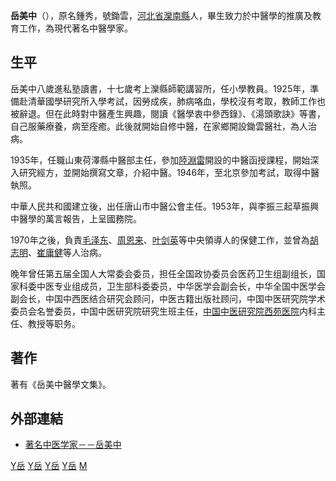 '''岳美中'''（{{bd|1900年||1982年}}），原名鍾秀，號鋤雲，[[河北省|河北省]][[灤南縣|灤南縣]]人，畢生致力於中醫學的推廣及教育工作，為現代著名中醫學家。

==生平==
岳美中八歲進私塾讀書，十七歲考上灤縣師範講習所，任小學教員。1925年，準備赴清華國學研究所入學考試，因勞成疾，肺病咯血，學校沒有考取，教師工作也被辭退。但在此時對中醫產生興趣，閱讀《醫學衷中參西錄》、《湯頭歌訣》等書，自己服藥療養，病至痊癒。此後就開始自修中醫，在家鄉開設鋤雲醫社，為人治病。

1935年，任職山東荷澤縣中醫部主任，參加[[陸淵雷|陸淵雷]]開設的中醫函授課程，開始深入研究經方，並開始撰寫文章，介紹中醫。1946年，至北京參加考試，取得中醫執照。

中華人民共和國建立後，出任唐山市中醫公會主任。1953年，與李振三起草振興中醫學的萬言報告，上呈國務院。

1970年之後，負責[[毛泽东|毛泽东]]、[[周恩来|周恩来]]、[[叶剑英|叶剑英]]等中央領導人的保健工作，並曾為[[胡志明|胡志明]]、[[崔庸健|崔庸健]]等人治病。

晚年曾任第五届全国人大常委会委员，担任全国政协委员会医药卫生组副组长，国家科委中医专业组成员，卫生部科委委员，中华医学会副会长，中华全国中医学会副会长，中国中西医结合研究会顾问，中医古籍出版社顾问，中国中医研究院学术委员会名誉委员，中国中医研究院研究生班主任，[[中国中医科学院西苑医院|中国中医研究院西苑医院]]内科主任、教授等职务。

==著作==
著有《岳美中醫學文集》。

==外部連結==
*[http://www.heb.chinanews.com.cn/lsrw/yuemeizhong.html 著名中医学家－－岳美中]{{Dead link}}

[[Category:滦南人|Y岳]]
[[Category:現代中醫學家|Y岳]]
[[Category:中國中醫師|Y岳]]
[[Category:第五届全国人大常委会委员|Y岳]]
[[Category:岳姓|M]]
